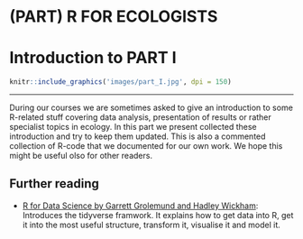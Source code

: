 # (PART) R FOR ECOLOGISTS {-}

# Introduction to PART I {#PART-I}
```r
knitr::include_graphics('images/part_I.jpg', dpi = 150)
```

------

During our courses we are sometimes asked to give an introduction to some R-related stuff covering data analysis, presentation of results or rather specialist topics in ecology. In this part we present collected these introduction and try to keep them updated. This is also a commented collection of R-code that we documented for our own work. We hope this might be useful olso for other readers.


## Further reading
- [R for Data Science by Garrett Grolemund and Hadley Wickham](http://r4ds.had.co.nz): Introduces the tidyverse framwork. It explains how to get data into R, get it into the most useful structure, transform it, visualise it and model it.








